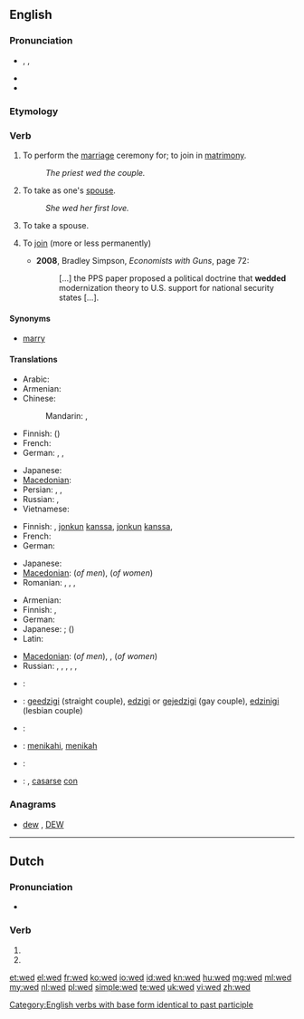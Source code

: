 {{also|Wed}}
==English==

===Pronunciation===
* {{enPR|wĕdʹ}}, {{IPA|/ˈwɛd/}}, {{SAMPA|/"wEd/}}
* {{audio|en-us-wed.ogg|Audio (US)}}
* {{rhymes|ɛd}}

===Etymology===
{{etyl|ang}} {{term|weddian|lang=ang}}

===Verb===
{{en-verb|weds|wedding|'''wed '''or''' [[wedded]]'''|'''wed '''or''' [[wedded]]'''}}

# {{transitive}} To perform the [[marriage]] ceremony for; to join in [[matrimony]].
#: ''The priest wed the couple.''
# {{transitive}} To take as one's [[spouse]].
#: ''She wed her first love.''
# {{intransitive}} To take a spouse.
# {{figuratively}} To [[join]] (more or less permanently)
#* '''2008''', Bradley Simpson, ''Economists with Guns'', page 72:
#*: [...] the PPS paper proposed a political doctrine that '''wedded''' modernization theory to U.S. support for national security states [...].

====Synonyms====
* [[marry]]

====Translations====
{{trans-top|to join in matrimony}}
* Arabic: {{t|ar|تزوج|tr=tazawwaja}}
* Armenian: {{t-|hy|ամուսնացնել|tr=amusnac’nel}}
* Chinese:
*: Mandarin: {{t-|cmn|結婚|sc=Hani}}, {{t-|cmn|结婚|tr=jiéhūn|sc=Hani}}
* Finnish: {{t-|fi|vihkiä}} ({{t+|fi|avioliitto|alt=avioliittoon}})
* French: {{t+|fr|marier}}
* German: {{t+|de|trauen}}, {{t-|de|verheiraten}}, {{t+|de|vermählen}}
{{trans-mid}}
* Japanese: {{t+|ja|結婚|alt=結婚する|tr=けっこんする, kekkon-surú}}
* [[Macedonian]]: {{t|mk|венчава|tr=vénčava}}
* Persian: {{t|fa|پیوند|tr=peyvand|xs=Persian}}, {{t+|fa|ازدواج|tr=ezdevâj|xs=Persian}},  {{t|fa|زناشويي|tr=zanâšōei|xs=Persian}}
* Russian: {{t+|ru|жениться|tr=ženít’sja}}, {{t+|ru|пожениться|tr=poženít’sja}}
* Vietnamese: {{t|vi|cưới}}
{{trans-bottom}}

{{trans-top|transitive: to take as one's spouse}}
* Finnish: {{t+|fi|naida}}, {{t+|fi|avioitua}} [[jonkun]] [[kanssa]], {{t+|fi|mennä naimisiin}} [[jonkun]] [[kanssa]], {{t+|fi|ottaa}} {{t+|fi|puoliso|puolisokseen}}
* French: {{t+|fr|épouser}}
* German: {{t+|de|heiraten}}
{{trans-mid}}
* Japanese: {{t+|ja|結婚|alt=結婚する|tr=けっこんする, kekkon-surú}}
* [[Macedonian]]: {{t-|mk|жени|tr=žéni}} (''of men''), {{t-|mk|мажи|tr=máži}} (''of women'')
* Romanian: {{t+|ro|căsători}},  {{t-|ro|însura}},  {{t+|ro|mărita}},  {{t-|ro|cununa}}
{{trans-bottom}}

{{trans-top|intransitive: to take a spouse}}
* Armenian: {{t-|hy|ամուսնանալ|tr=amusnanal}}
* Finnish: {{t+|fi|avioitua}}, {{t+|fi|mennä naimisiin}}
* German: {{t+|de|heiraten}}
* Japanese: {{t+|ja|結婚|alt=結婚する|tr=けっこんする, kekkon-surú}}; {{qualifier|male's action}} {{t|ja|めとる|tr=metoru}} ({{t|ja|娶る}})
* Latin: {{t-|la|nubo}}
{{trans-mid}}
* [[Macedonian]]: {{t|mk|се венчава|tr=se vénčava}} (''of men''), {{t|mk|се мажи|tr=se máži}}, {{t|mk|се жени|tr=se žéni}} (''of women'')
* Russian: {{t+|ru|жениться|tr=ženít’sja}} {{qualifier| + [[на]] + prepositional case, of a man or reflexive}}, {{t|ru|выходить замуж|tr=vyxodít' zámuž}} {{pf.}}, {{t+|ru|выйти замуж|tr=výjti zámuž}} {{pf.}},  {{qualifier| + [[за]] + accusative case, of a woman}}, {{qualifier|outdated}} {{t|ru|брать в жёны|tr=brat' v žóny}},  {{t|ru|взять в жёны|tr=vzjat' v žóny}} {{qualifier|transitive, of a man}}
{{trans-bottom}}

{{checktrans-top}}
* {{ttbc|nl}}: {{t+|nl|trouwen}}
* {{ttbc|eo}}: [[geedzigi]] (straight couple), [[edzigi]] or [[gejedzigi]] (gay couple), [[edzinigi]] (lesbian couple)
* {{ttbc|fr}}: {{t+|fr|marier}}
* {{ttbc|id}}: [[nikah|menikahi]], [[nikah|menikah]]
* {{ttbc|pt}}: {{t+|pt|casar}}
* {{ttbc|es}}: {{t+|es|casar}}, [[casarse]] [[con]]
{{trans-bottom}}

===Anagrams===
* [[dew#English|dew]] , [[DEW#English|DEW]]

[[Category:English verbs with base form identical to past participle]]

----

==Dutch==

===Pronunciation===
* {{rhymes|ɛt|lang=nl}}

===Verb===
{{infl|nl}}

# {{nl-verb-form|p=1|n=sg|t=pres|m=ind|wedden}}
# {{nl-verb-form|m=imp|wedden}}

[[et:wed]]
[[el:wed]]
[[fr:wed]]
[[ko:wed]]
[[io:wed]]
[[id:wed]]
[[kn:wed]]
[[hu:wed]]
[[mg:wed]]
[[ml:wed]]
[[my:wed]]
[[nl:wed]]
[[pl:wed]]
[[simple:wed]]
[[te:wed]]
[[uk:wed]]
[[vi:wed]]
[[zh:wed]]